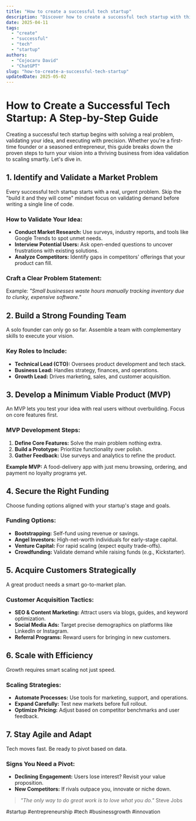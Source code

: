 ```yaml
---
title: "How to create a successful tech startup"
description: "Discover how to create a successful tech startup with this in-depth guide, providing actionable insights and practical tips to boost your knowledge and results."
date: 2025-04-11
tags:
  - "create"
  - "successful"
  - "tech"
  - "startup"
authors:
  - "Cojocaru David"
  - "ChatGPT"
slug: "how-to-create-a-successful-tech-startup"
updatedDate: 2025-05-02
---
```


# How to Create a Successful Tech Startup: A Step-by-Step Guide  

Creating a successful tech startup begins with solving a real problem, validating your idea, and executing with precision. Whether you're a first-time founder or a seasoned entrepreneur, this guide breaks down the proven steps to turn your vision into a thriving business from idea validation to scaling smartly. Let's dive in.  

## 1. Identify and Validate a Market Problem  

Every successful tech startup starts with a real, urgent problem. Skip the "build it and they will come" mindset focus on validating demand before writing a single line of code.  

### How to Validate Your Idea:  
- **Conduct Market Research:** Use surveys, industry reports, and tools like Google Trends to spot unmet needs.  
- **Interview Potential Users:** Ask open-ended questions to uncover frustrations with existing solutions.  
- **Analyze Competitors:** Identify gaps in competitors' offerings that your product can fill.  

### Craft a Clear Problem Statement:  
Example: *"Small businesses waste hours manually tracking inventory due to clunky, expensive software."*  

## 2. Build a Strong Founding Team  

A solo founder can only go so far. Assemble a team with complementary skills to execute your vision.  

### Key Roles to Include:  
- **Technical Lead (CTO):** Oversees product development and tech stack.  
- **Business Lead:** Handles strategy, finances, and operations.  
- **Growth Lead:** Drives marketing, sales, and customer acquisition.  

## 3. Develop a Minimum Viable Product (MVP)  

An MVP lets you test your idea with real users without overbuilding. Focus on core features first.  

### MVP Development Steps:  
1. **Define Core Features:** Solve the main problem nothing extra.  
2. **Build a Prototype:** Prioritize functionality over polish.  
3. **Gather Feedback:** Use surveys and analytics to refine the product.  

**Example MVP:** A food-delivery app with just menu browsing, ordering, and payment no loyalty programs yet.  

## 4. Secure the Right Funding  

Choose funding options aligned with your startup's stage and goals.  

### Funding Options:  
- **Bootstrapping:** Self-fund using revenue or savings.  
- **Angel Investors:** High-net-worth individuals for early-stage capital.  
- **Venture Capital:** For rapid scaling (expect equity trade-offs).  
- **Crowdfunding:** Validate demand while raising funds (e.g., Kickstarter).  

## 5. Acquire Customers Strategically  

A great product needs a smart go-to-market plan.  

### Customer Acquisition Tactics:  
- **SEO & Content Marketing:** Attract users via blogs, guides, and keyword optimization.  
- **Social Media Ads:** Target precise demographics on platforms like LinkedIn or Instagram.  
- **Referral Programs:** Reward users for bringing in new customers.  

## 6. Scale with Efficiency  

Growth requires smart scaling not just speed.  

### Scaling Strategies:  
- **Automate Processes:** Use tools for marketing, support, and operations.  
- **Expand Carefully:** Test new markets before full rollout.  
- **Optimize Pricing:** Adjust based on competitor benchmarks and user feedback.  

## 7. Stay Agile and Adapt  

Tech moves fast. Be ready to pivot based on data.  

### Signs You Need a Pivot:  
- **Declining Engagement:** Users lose interest? Revisit your value proposition.  
- **New Competitors:** If rivals outpace you, innovate or niche down.  

> *"The only way to do great work is to love what you do."*   Steve Jobs  

#startup #entrepreneurship #tech #businessgrowth #innovation